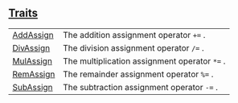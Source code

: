 
## [Traits](./core-ops-arith-traits)

| | |
|:---|:---|
| [AddAssign](./core-ops-arith-AddAssign) | The addition assignment operator `+=` . |
| [DivAssign](./core-ops-arith-DivAssign) | The division assignment operator `/=` . |
| [MulAssign](./core-ops-arith-MulAssign) | The multiplication assignment operator `*=` . |
| [RemAssign](./core-ops-arith-RemAssign) | The remainder assignment operator `%=` . |
| [SubAssign](./core-ops-arith-SubAssign) | The subtraction assignment operator `-=` . |
